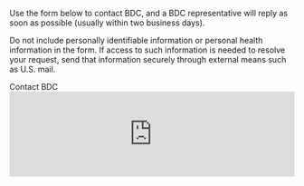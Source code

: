 
<PageContent title="Contact Us">
  
  Use the form below to contact BDC, and a BDC representative will reply as soon as possible (usually within two business days). 

  Do not include personally identifiable information or personal health information in the form. If access to such information is needed to resolve your request, send that information securely through external means such as U.S. mail.

  <Card>
    <CardHeader>Contact BDC</CardHeader>
    <CardBody>
      <iframe
        title="Feedback Form"
        className="freshwidget-embedded-form"
        id="freshwidget-embedded-form"
        src="https://bdcatalyst.freshdesk.com/widgets/feedback_widget/new?&widgetType=embedded&screenshot=No&captcha=yes"
        scrolling="no"
        style={{ height: "650px", overflow: "auto" }}
        width="100%"
        frameBorder="0"
      ></iframe>
    </CardBody>
  </Card>
</PageContent>
